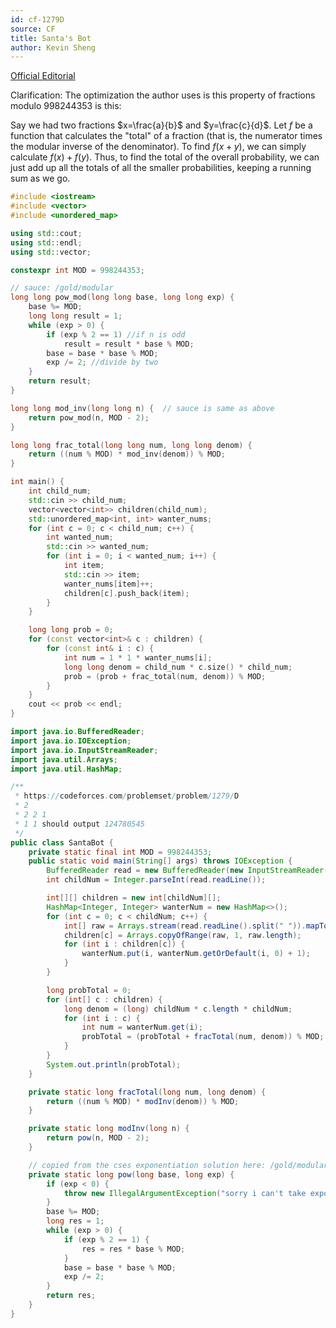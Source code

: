 ```yaml
---
id: cf-1279D
source: CF
title: Santa's Bot
author: Kevin Sheng
---
```


[Official Editorial](https://codeforces.com/blog/entry/72577)

Clarification: The optimization the author uses is this property of fractions
modulo $998244353$ is this:

<Info>

Say we had two fractions $x=\frac{a}{b}$ and $y=\frac{c}{d}$. Let $f$ be a
function that calculates the "total" of a fraction (that is, the numerator times
the modular inverse of the denominator). To find $f(x + y)$, we can simply
calculate $f(x) + f(y)$. Thus, to find the total of the overall probability, we
can just add up all the totals of all the smaller probabilities, keeping a
running sum as we go.

</Info>

<LanguageSection>

<CPPSection>

```cpp
#include <iostream>
#include <vector>
#include <unordered_map>

using std::cout;
using std::endl;
using std::vector;

constexpr int MOD = 998244353;

// sauce: /gold/modular
long long pow_mod(long long base, long long exp) {
	base %= MOD;
	long long result = 1;
	while (exp > 0) {
		if (exp % 2 == 1) //if n is odd
			result = result * base % MOD;
		base = base * base % MOD;
		exp /= 2; //divide by two
	}
	return result;
}

long long mod_inv(long long n) {  // sauce is same as above
	return pow_mod(n, MOD - 2);
}

long long frac_total(long long num, long long denom) {
	return ((num % MOD) * mod_inv(denom)) % MOD;
}

int main() {
	int child_num;
	std::cin >> child_num;
	vector<vector<int>> children(child_num);
	std::unordered_map<int, int> wanter_nums;
	for (int c = 0; c < child_num; c++) {
		int wanted_num;
		std::cin >> wanted_num;
		for (int i = 0; i < wanted_num; i++) {
			int item;
			std::cin >> item;
			wanter_nums[item]++;
			children[c].push_back(item);
		}
	}

	long long prob = 0;
	for (const vector<int>& c : children) {
		for (const int& i : c) {
			int num = 1 * 1 * wanter_nums[i];
			long long denom = child_num * c.size() * child_num;
			prob = (prob + frac_total(num, denom)) % MOD;
		}
	}
	cout << prob << endl;
}
```

</CPPSection>

<JavaSection>

```java
import java.io.BufferedReader;
import java.io.IOException;
import java.io.InputStreamReader;
import java.util.Arrays;
import java.util.HashMap;

/**
 * https://codeforces.com/problemset/problem/1279/D
 * 2
 * 2 2 1
 * 1 1 should output 124780545
 */
public class SantaBot {
	private static final int MOD = 998244353;
	public static void main(String[] args) throws IOException {
		BufferedReader read = new BufferedReader(new InputStreamReader(System.in));
		int childNum = Integer.parseInt(read.readLine());

		int[][] children = new int[childNum][];
		HashMap<Integer, Integer> wanterNum = new HashMap<>();
		for (int c = 0; c < childNum; c++) {
			int[] raw = Arrays.stream(read.readLine().split(" ")).mapToInt(Integer::parseInt).toArray();
			children[c] = Arrays.copyOfRange(raw, 1, raw.length);
			for (int i : children[c]) {
				wanterNum.put(i, wanterNum.getOrDefault(i, 0) + 1);
			}
		}

		long probTotal = 0;
		for (int[] c : children) {
			long denom = (long) childNum * c.length * childNum;
			for (int i : c) {
				int num = wanterNum.get(i);
				probTotal = (probTotal + fracTotal(num, denom)) % MOD;
			}
		}
		System.out.println(probTotal);
	}

	private static long fracTotal(long num, long denom) {
		return ((num % MOD) * modInv(denom)) % MOD;
	}

	private static long modInv(long n) {
		return pow(n, MOD - 2);
	}

	// copied from the cses exponentiation solution here: /gold/modular
	private static long pow(long base, long exp) {
		if (exp < 0) {
			throw new IllegalArgumentException("sorry i can't take exponents lower than 0");
		}
		base %= MOD;
		long res = 1;
		while (exp > 0) {
			if (exp % 2 == 1) {
				res = res * base % MOD;
			}
			base = base * base % MOD;
			exp /= 2;
		}
		return res;
	}
}
```

</JavaSection>

</LanguageSection>
